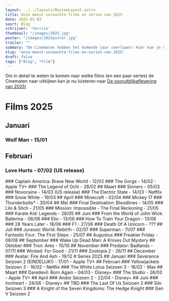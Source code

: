 ```yaml
---
layout: ../../layouts/ReviewLayout.astro
title: Onze meest verwachte films en series van 2025
date: 2025-01-03
soort: Blog
schrijver: 'Yorrick'
thumbnail: "/images/2025.jpg"
poster: "/images/2025poster.jpg"
trailer: ""
summary: "De Cinematen hebben het komende jaar overlopen! Hier kan je de lijst aan films en series bekijken die ze hebben besproken."
slug: 'onze-meest-verwachte-films-en-series-van-2025'
draft: false
tags: ["Blog", "Film"]
---
```




Om in detail te weten te komen naar welke films (en een paar series) de Cinematen naar uitkijken kan je nu luisteren naar [De vooruitblikaflevering van 2025!](https://open.spotify.com/episode/13l0V642CfFGXz3FTPCKcn?si=9a09e9a1dc254cbd)

# Films 2025

## Januari
### Wolf Man - 15/01
<EmptySpaceS />
<YouTube id="https://www.youtube.com/watch?v=kAw4PH2IQgo" />
<EmptySpaceS />

## Februari
### Love Hurts - 07/02 (US release)
<EmptySpaceS />
<YouTube id="https://youtu.be/frYVyUDIwiE" />
<EmptySpaceS />

<EmptySpaceM />
### Captain America: Brave New World - 12/02
<EmptySpaceS />
<YouTube id="https://youtu.be/1pHDWnXmK7Y" />
<EmptySpaceS />

<EmptySpaceM />
### The Gorge - 14/02 - Apple TV+
<EmptySpaceS />
<YouTube id="https://youtu.be/rUSdnuOLebE" />
<EmptySpaceS />

<EmptySpaceS />
### The Legend of Ochi  - 28/02
<EmptySpaceS />
<YouTube id="https://www.youtube.com/watch?v=_jTFLg3arYU" />
<EmptySpaceS />

<EmptySpaceS />
## Maart
### Sinners - 05/03
<EmptySpaceS />
<YouTube id="https://youtu.be/bKGxHflevuk" />
<EmptySpaceS />

<EmptySpaceM />
### Novocaine - 14/03 (US release)
<EmptySpaceS />
<YouTube id="https://youtu.be/-PyOIlJEdqA" />
<EmptySpaceS />

<EmptySpaceM />
### The Electric State - 14/03 - Netflix
<EmptySpaceS />
<YouTube id="https://youtu.be/KpN98z8Kf5E" />
<EmptySpaceS />

<EmptySpaceM />
### Snow White - 19/03
<EmptySpaceS />
<YouTube id="hhttps://youtu.be/iV46TJKL8cU" />
<EmptySpaceS />

<EmptySpaceM />
## April
### Minecraft - 02/04
<EmptySpaceS />
<YouTube id="https://www.youtube.com/watch?v=wJO_vIDZn-I" />
<EmptySpaceS />

<EmptySpaceM />
### Mickey 17
<EmptySpaceS />
<YouTube id="https://youtu.be/osYpGSz_0i4" />
<EmptySpaceS />

<EmptySpaceM />
### Thunderbolts* - 30/04
<EmptySpaceS />
<YouTube id="https://www.youtube.com/watch?v=v-94Snw-H4o" />
<EmptySpaceS />

<EmptySpaceM />
## Mei
### Final Destination: Bloodlines - 14/05

<EmptySpaceM />
### Lilo & Stich - 21/05
<EmptySpaceS />
<YouTube id="https://www.youtube.com/watch?v=m5fMyIImwEY" />
<EmptySpaceS />

<EmptySpaceM />
### Mission: Impossible - The Final Reckoning - 21/05
<EmptySpaceS />
<YouTube id="https://youtu.be/NOhDyUmT9z0" />
<EmptySpaceS />

<EmptySpaceM />
### Karate Kid: Legends - 28/05
<EmptySpaceS />
<YouTube id="https://youtu.be/uPzOyzsnmio" />
<EmptySpaceS />

<EmptySpaceM />
## Juni
### From the World of John Wick: Ballerina - 06/06
<EmptySpaceS />
<YouTube id="https://youtu.be/0FSwsrFpkbw" />
<EmptySpaceS />

<EmptySpaceM />
### Elio - 13/06
<EmptySpaceS />
<YouTube id="https://youtu.be/8ocanbiSyV4" />
<EmptySpaceS />

<EmptySpaceM />
### How To Train Your Dragon - 13/06
<EmptySpaceS />
<YouTube id="https://www.youtube.com/watch?v=5lzoxHSn0C0" />
<EmptySpaceS />

<EmptySpaceM />
### 28 Years Later - 18/06
<EmptySpaceS />
<YouTube id="https://youtu.be/mcvLKldPM08" />
<EmptySpaceS />

<EmptySpaceM />
### F1 - 27/06
<EmptySpaceS />
<YouTube id="https://youtu.be/R2Psqs0roW4" />
<EmptySpaceS />

<EmptySpaceM />
### Death Of A Unicorn - ???
<EmptySpaceS />
<YouTube id="https://youtu.be/9cMIarrxLGs" />
<EmptySpaceS />

<EmptySpaceM />
## Juli
### Jurassic World: Rebirth - 02/07

<EmptySpaceS />
### Superman - 11/07
<EmptySpaceS />
<YouTube id="https://www.youtube.com/watch?v=uhUht6vAsMY" />
<EmptySpaceS />

<EmptySpaceM />
### Fantastic Four: The First Steps - 25/07

<EmptySpaceS />
## Augustus
### Freakier Friday - 08/08

<EmptySpaceM />
## September
### Wake Up Dead Man: A Knives Out Mystery

<EmptySpaceM />
## Oktober
### Tron: Ares - 10/10

<EmptySpaceM />
## November
### Predator: Badlands - 07/11

<EmptySpaceM />
### Wicked: For Good - 21/11

<EmptySpaceM />
### Zootopia 2 - 26/11

<EmptySpaceM />
## December
### Avatar: Fire And Ash - 19/12

<EmptySpaceM />

<EmptySpaceM />
# Series 2025
## Januari
### Severance Seizoen 2 (EINDELIJK!) - 17/01 - Apple TV+
<EmptySpaceS />
<YouTube id="https://youtu.be/_UXKlYvLGJY" />
<EmptySpaceS />

<EmptySpaceM />
## Februari
### Yellowjackets Seizoen 3 - 16/02 - Netflix
<EmptySpaceS />
<YouTube id="https://youtu.be/EUB7eqmK4vg" />
<EmptySpaceS />

<EmptySpaceS />
### The White Lotus Seizoen 3 - 16/02 - Max
<EmptySpaceS />
<YouTube id="https://youtu.be/DrU8ofww-NI" />
<EmptySpaceS />

<EmptySpaceM />
## Maart
### Daredevil: Born Again - 04/03 - Disney+
<EmptySpaceS />
<YouTube id="https://youtu.be/ifCnqvvlGAU" />
<EmptySpaceS />

<EmptySpaceS />
### The Studio - 26/03 - Apple TV+
<EmptySpaceS />
<YouTube id="https://youtu.be/ucgsmqxSJ1c" />
<EmptySpaceS />

<EmptySpaceM />
## April
### Andor Seizoen 2 - 22/04 - Disney+

<EmptySpaceM />
## Juni
### Ironheart - 24/06 - Disney+
<EmptySpaceS />
<YouTube id="https://youtu.be/qUJMjK-rnuA" />
<EmptySpaceS />

<EmptySpaceS />
## TBD
### The Last Of Us Seizoen 2
<EmptySpaceS />
<YouTube id="https://youtu.be/BOsAJ7oe2QE" />
<EmptySpaceS />

<EmptySpaceS />
### Silo Seizoen 3

<EmptySpaceS />
### A Knight of the Seven Kingdoms: The Hedge Knight
<EmptySpaceS />
<YouTube id="https://youtu.be/YQpxrJWjLFc" />
<EmptySpaceS />

<EmptySpaceS />
### Gen V Seizoen 2
<EmptySpaceS />
